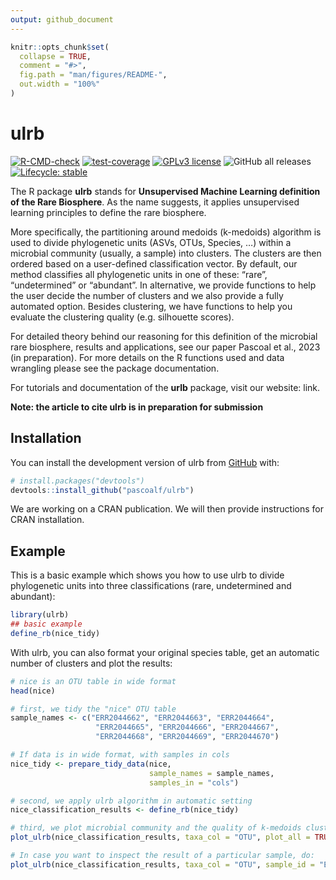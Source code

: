 ```yaml
---
output: github_document
---
```


<!-- README.md is generated from README.Rmd. Please edit that file -->

```r
knitr::opts_chunk$set(
  collapse = TRUE,
  comment = "#>",
  fig.path = "man/figures/README-",
  out.width = "100%"
)
```

# ulrb

<!-- badges: start -->
[![R-CMD-check](https://github.com/pascoalf/ulrb/actions/workflows/R-CMD-check.yaml/badge.svg)](https://github.com/pascoalf/ulrb/actions/workflows/R-CMD-check.yaml)
[![test-coverage](https://github.com/pascoalf/ulrb/actions/workflows/test-coverage.yaml/badge.svg)](https://github.com/pascoalf/ulrb/actions/workflows/test-coverage.yaml)
[![GPLv3 license](https://img.shields.io/badge/License-GPLv3-blue.svg)](http://perso.crans.org/besson/LICENSE.html)
![GitHub all releases](https://img.shields.io/github/downloads/pascoalf/ulrb/total)
[![Lifecycle: stable](https://img.shields.io/badge/lifecycle-stable-brightgreen.svg)](https://lifecycle.r-lib.org/articles/stages.html#stable)
<!-- badges: end -->

The R package **ulrb** stands for **Unsupervised Machine Learning definition of the Rare Biosphere**. As the name suggests, it applies unsupervised learning principles to define the rare biosphere.

More specifically, the partitioning around medoids (k-medoids) algorithm is 
used to divide phylogenetic units (ASVs, OTUs, Species, ...) within a 
microbial community (usually, a sample) into clusters. The clusters are then
ordered based on a user-defined classification vector. By default, our 
method classifies all phylogenetic units in one of these: "rare", "undetermined"
or "abundant". In alternative, we provide functions to help the user decide the number
of clusters and we also provide a fully automated option. Besides clustering, we have 
functions to help you evaluate the clustering quality (e.g. silhouette scores).

For detailed theory behind our reasoning for this definition of the microbial 
rare biosphere, results and applications, see our paper Pascoal et al., 2023 (in preparation). 
For more details on the R functions used and data wrangling please see the package 
documentation. 

For tutorials and documentation of the **urlb** package, visit our website: link.

**Note: the article to cite ulrb is in preparation for submission**
 
## Installation

You can install the development version of ulrb from [GitHub](https://github.com/) with:

``` r
# install.packages("devtools")
devtools::install_github("pascoalf/ulrb")
```

We are working on a CRAN publication. We will then provide instructions for CRAN installation.

## Example

This is a basic example which shows you how to use ulrb to divide phylogenetic units into three classifications (rare, undetermined and abundant):

```r
library(ulrb)
## basic example
define_rb(nice_tidy)
```

With ulrb, you can also format your original species table, get an automatic number of clusters and plot the results:

```r
# nice is an OTU table in wide format
head(nice)

# first, we tidy the "nice" OTU table
sample_names <- c("ERR2044662", "ERR2044663", "ERR2044664",
                   "ERR2044665", "ERR2044666", "ERR2044667",
                   "ERR2044668", "ERR2044669", "ERR2044670")

# If data is in wide format, with samples in cols
nice_tidy <- prepare_tidy_data(nice,
                               sample_names = sample_names,
                               samples_in = "cols")

# second, we apply ulrb algorithm in automatic setting
nice_classification_results <- define_rb(nice_tidy)

# third, we plot microbial community and the quality of k-medoids clustering
plot_ulrb(nice_classification_results, taxa_col = "OTU", plot_all = TRUE)

# In case you want to inspect the result of a particular sample, do:
plot_ulrb(nice_classification_results, taxa_col = "OTU", sample_id = "ERR2044662")

```
